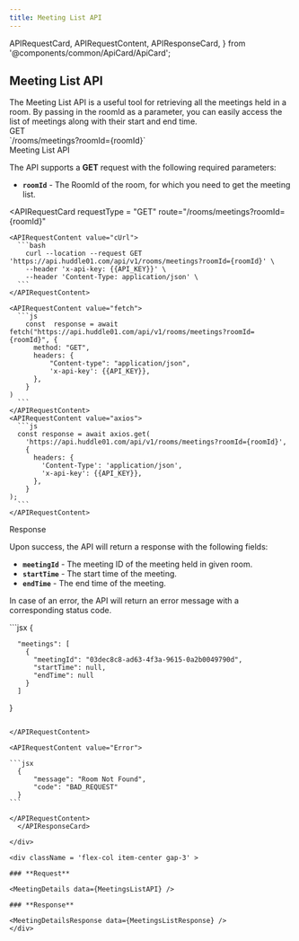 ```yaml
---
title: Meeting List API
---
```


  APIRequestCard,
  APIRequestContent,
  APIResponseCard,
} from '@components/common/ApiCard/ApiCard';


## **Meeting List API**
<div className="flex justify-between lg:flex-row flex-col">
  <HighLight className="my-3 w-full">
    <RequestStrip
      method={'GET'}
      url={'https://api.huddle01.com/api/v1'}
      endpoint={'rooms/meetings?roomId={roomId}'}
    />
  </HighLight>
</div>


<Paragraph className="mt-5">
  The Meeting List API is a useful tool for retrieving all the meetings held in a room. By passing in the roomId as a parameter, you can easily
  access the list of meetings along with their start and end time.

</Paragraph>

<div className="grid md:grid-cols-2 gap-4 grid-cols-1 mt-10  md:h-[24.5rem]">
<div>
<div className="flex items-center gap-4">
<Pill >GET</Pill>
<div className="text-sm font-normal text-slate-50">`/rooms/meetings?roomId={roomId}`</div>

</div>

<div className="mt-7 font-mono text-2xl font-bold text-[#f1f5f9]">
  Meeting List API
</div>

The API supports a **GET** request with the following required parameters:

- **`roomId`** - The RoomId of the room, for which you need to get the meeting list.


</div>

<APIRequestCard
    requestType = "GET"
    route="/rooms/meetings?roomId={roomId}"
    
  >
    <APIRequestContent value="cUrl">
      ```bash
        curl --location --request GET 'https://api.huddle01.com/api/v1/rooms/meetings?roomId={roomId}' \
        --header 'x-api-key: {{API_KEY}}' \
        --header 'Content-Type: application/json' \
      ```
    </APIRequestContent>
    
    <APIRequestContent value="fetch">
      ```js
        const  response = await fetch("https://api.huddle01.com/api/v1/rooms/meetings?roomId={roomId}", {
          method: "GET",
          headers: {
              "Content-type": "application/json",
              'x-api-key': {{API_KEY}},
          },
        }
    )
      ```
    </APIRequestContent>
    <APIRequestContent value="axios">
      ```js
      const response = await axios.get(
        'https://api.huddle01.com/api/v1/rooms/meetings?roomId={roomId}',
        {
          headers: {
            'Content-Type': 'application/json',
            'x-api-key': {{API_KEY}},
          },
        }
    );
      ```
    </APIRequestContent>
  </APIRequestCard>


</div>


<div className="grid md:grid-cols-2 gap-4 grid-cols-1 mt-10">
<div className="text-start ">

<div className="font-mono text-2xl font-bold text-[#f1f5f9]">Response</div>

Upon success, the API will return a response with the following fields:

- **`meetingId`** - The meeting ID of the meeting held in given room.
- **`startTime`** - The start time of the meeting.
- **`endTime`** - The end time of the meeting.

In case of an error, the API will return an error message with a corresponding status code.

</div>


<APIResponseCard>
  <APIRequestContent value="Success">
```jsx
{
    
      "meetings": [
        {
          "meetingId": "03dec8c8-ad63-4f3a-9615-0a2b0049790d",
          "startTime": null,
          "endTime": null
        }
      ]
    
}
````

</APIRequestContent>

<APIRequestContent value="Error">

```jsx
  {
      "message": "Room Not Found",
      "code": "BAD_REQUEST"
  }
```

</APIRequestContent>
  </APIResponseCard>

</div>

<div className = 'flex-col item-center gap-3' >

### **Request**

<MeetingDetails data={MeetingsListAPI} />

### **Response**

<MeetingDetailsResponse data={MeetingsListResponse} />
</div>
